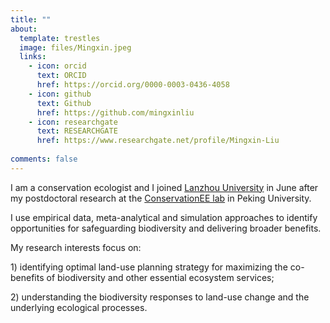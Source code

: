 ```yaml
---
title: ""
about:
  template: trestles
  image: files/Mingxin.jpeg
  links:
    - icon: orcid
      text: ORCID
      href: https://orcid.org/0000-0003-0436-4058
    - icon: github
      text: Github
      href: https://github.com/mingxinliu
    - icon: researchgate
      text: RESEARCHGATE
      href: https://www.researchgate.net/profile/Mingxin-Liu
      
comments: false
---
```


I am a conservation ecologist and I joined [Lanzhou
University](https://www.lzu.edu.cn/) in June after my postdoctoral
research at the [ConservationEE lab](https://www.conservationee.org/) in
Peking University.

I use empirical data, meta-analytical and simulation approaches to
identify opportunities for safeguarding biodiversity and delivering
broader benefits.

My research interests focus on:

1\) identifying optimal land-use planning strategy for maximizing
the co-benefits of biodiversity and other essential ecosystem services;

2\) understanding the biodiversity responses to land-use change and the
underlying ecological processes.